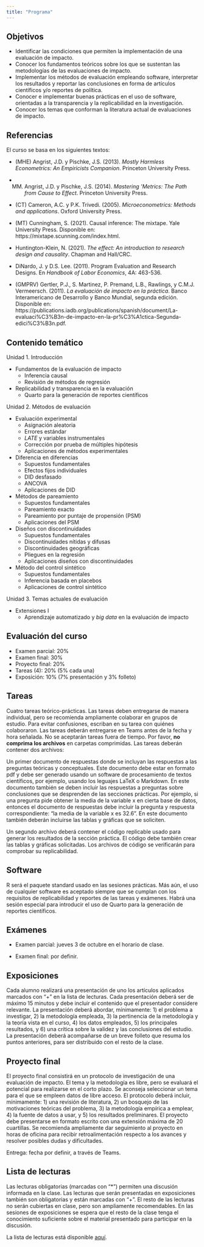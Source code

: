 ```yaml
---
title: "Programa"
---
```



## Objetivos

*	Identificar las condiciones que permiten la implementación de una evaluación de impacto.
*	Conocer los fundamentos teóricos sobre los que se sustentan las metodologías de las evaluaciones de impacto.
*	Implementar los métodos de evaluación empleando software, interpretar los resultados y reportar las conclusiones en forma de artículos científicos y/o reportes de política.
*	Conocer e implementar buenas prácticas en el uso de software, orientadas a la transparencia y la replicabilidad en la investigación.
*	Conocer los temas que conforman la literatura actual de evaluaciones de impacto.


## Referencias

El curso se basa en los siguientes textos:

* (MHE) Angrist, J.D. y Pischke, J.S. (2013). *Mostly Harmless Econometrics: An Empiricists Companion*. Princeton University Press.

* (MM) Angrist, J.D. y Pischke, J.S. (2014). *Mastering 'Metrics: The Path from Cause to Effect*. Princeton University Press.

* (CT) Cameron, A.C. y P.K. Trivedi. (2005). *Microeconometrics: Methods and applications*. Oxford University Press.

* (MT) Cunningham, S. (2021). Causal inference: The mixtape. Yale University Press. Disponible en: https://mixtape.scunning.com/index.html.

* Huntington-Klein, N. (2021). *The effect: An introduction to research design and causality*. Chapman and Hall/CRC.

* DiNardo, J. y D.S. Lee. (2011). Program Evaluation and Research Designs. En *Handbook of Labor Economics*, 4A: 463-536.

* (GMPRV) Gertler, P.J., S. Martinez, P. Premand, L.B., Rawlings, y C.M.J. Vermeersch. (2011). *La evaluación de impacto en la práctica*. Banco Interamericano de Desarrollo y Banco Mundial, segunda edición. Disponible en: https://publications.iadb.org/publications/spanish/document/La-evaluaci%C3%B3n-de-impacto-en-la-pr%C3%A1ctica-Segunda-edici%C3%B3n.pdf.

## Contenido temático

Unidad 1. Introducción

* Fundamentos de la evaluación de impacto
  - Inferencia causal
  - Revisión de métodos de regresión
  
* Replicabilidad y transparencia en la evaluación
  - Quarto para la generación de reportes científicos

Unidad 2. Métodos de evaluación

* Evaluación experimental
  - Asignación aleatoria
  - Errores estándar
  - *LATE* y variables instrumentales
  - Corrección por prueba de múltiples hipótesis
  - Aplicaciones de métodos experimentales


* Diferencia en diferencias
  - Supuestos fundamentales
  - Efectos fijos individuales
  - DID desfasado
  - ANCOVA
  - Aplicaciones de DID

* Métodos de pareamiento
  - Supuestos fundamentales
  - Pareamiento exacto
  - Pareamiento por puntaje de propensión (PSM)
  - Aplicaciones del PSM

* Diseños con discontinuidades
  - Supuestos fundamentales
  - Discontinuidades nítidas y difusas
  - Discontinuidades geográficas
  - Pliegues en la regresión
  - Aplicaciones diseños con discontinuidades

* Método del control sintético
  - Supuestos fundamentales
  - Inferencia basada en placebos
  - Aplicaciones de control sintético

Unidad 3. Temas actuales de evaluación

* Extensiones I
  - Aprendizaje automatizado y _big data_ en la evaluación de impacto


## Evaluación del curso

+ Examen parcial: 20%
+ Examen final: 30%
+ Proyecto final: 20%
+ Tareas (4): 20% (5% cada una)
+ Exposición: 10% (7% presentación y 3% folleto)


## Tareas

Cuatro tareas teórico-prácticas. Las tareas deben entregarse de manera individual, pero se recomienda ampliamente colaborar en grupos de estudio. Para evitar confusiones, escriban en su tarea con quiénes colaboraron. Las tareas deberán entregarse en Teams antes de la fecha y hora señalada. No se aceptarán tareas fuera de tiempo. Por favor, **no comprima los archivos** en carpetas comprimidas. Las tareas deberán contener dos archivos:

Un primer documento de respuestas donde se incluyan las respuestas a las preguntas teóricas y conceptuales. Este documento debe estar en formato pdf y debe ser generado usando un software de procesamiento de textos científicos, por ejemplo, usando los leguajes LaTeX o Markdown. En este documento también se deben incluir las respuestas a preguntas sobre conclusiones que se desprenden de las secciones prácticas. Por ejemplo, si una pregunta pide obtener la media de la variable x en cierta base de datos, entonces el documento de respuestas debe incluir la pregunta y respuesta correspondiente: “la media de la variable x es 32.6”. En este documento también deberán incluirse las tablas y gráficas que se soliciten.

Un segundo archivo deberá contener el código replicable usado para generar los resultados de la sección práctica. El código debe también crear las tablas y gráficas solicitadas. Los archivos de código se verificarán para comprobar su replicabilidad.


## Software

R será el paquete standard usado en las sesiones prácticas. Más aún, el uso de cualquier software es aceptado siempre que se cumplan con los requisitos de replicabilidad y reportes de las tareas y exámenes. Habrá una sesión especial para introducir el uso de Quarto para la generación de reportes científicos.

## Exámenes
  
* Examen parcial: jueves 3 de octubre en el horario de clase.

* Examen final: por definir.


## Exposiciones

Cada alumno realizará una presentación de uno los artículos aplicados marcados con “+” en la lista de lecturas. Cada presentación deberá ser de máximo 15 minutos y debe incluir el contenido que el presentador considere relevante. La presentación deberá abordar, mínimamente: 1) el problema a investigar, 2) la metodología empleada, 3) la pertinencia de la metodología y la teoría vista en el curso, 4) los datos empleados, 5) los principales resultados, y 6) una crítica sobre la validez y las conclusiones del estudio. La presentación deberá acompañarse de un breve folleto que resuma los puntos anteriores, para ser distribuido con el resto de la clase.

## Proyecto final

El proyecto final consistirá en un protocolo de investigación de una evaluación de impacto. El tema y la metodología es libre, pero se evaluará el potencial para realizarse en el corto plazo. Se aconseja seleccionar un tema para el que se empleen datos de libre acceso. El protocolo deberá incluir, mínimamente: 1) una revisión de literatura, 2) un bosquejo de las motivaciones teóricas del problema, 3) la metodología empírica a emplear, 4) la fuente de datos a usar, y 5) los resultados preliminares. El proyecto debe presentarse en formato escrito con una extensión máxima de 20 cuartillas. Se recomienda ampliamente dar seguimiento al proyecto en horas de oficina para recibir retroalimentación respecto a los avances y resolver posibles dudas y dificultades.

Entrega: fecha por definir, a través de Teams.

## Lista de lecturas

Las lecturas obligatorias (marcadas con “*”) permiten una discusión informada en la clase. Las lecturas que serán presentadas en exposiciones también son obligatorias y están marcadas con “+”. El resto de las lecturas no serán cubiertas en clase, pero son ampliamente recomendables. En las sesiones de exposiciones se espera que el resto de la clase tenga el conocimiento suficiente sobre el material presentado para participar en la discusión.

La lista de lecturas está disponible [aquí](https://rojasirvin.github.io/evaluacion-de-programas/lecturas.html).

